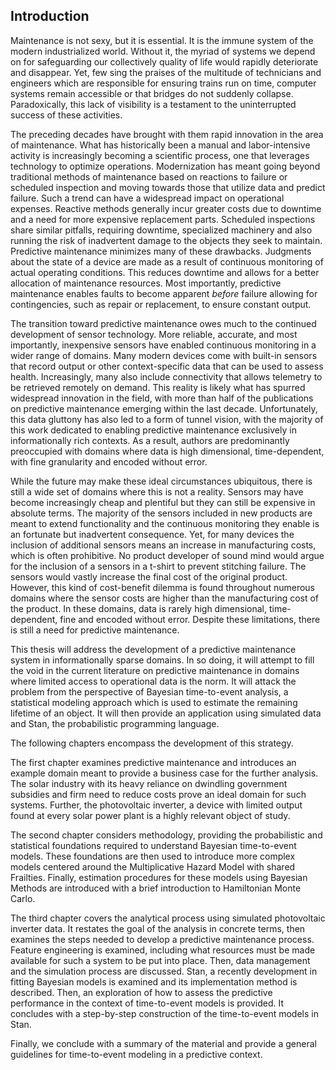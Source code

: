 ## Introduction

Maintenance is not sexy, but it is essential. It is the immune system of the modern industrialized world. Without it, the myriad of systems we depend on for safeguarding our collectively quality of life would rapidly deteriorate and disappear. Yet, few sing the praises of the multitude of technicians and engineers which are responsible for ensuring trains run on time, computer systems remain accessible or that bridges do not suddenly collapse. Paradoxically, this lack of visibility is a testament to the uninterrupted success of these activities. 

The preceding decades have brought with them rapid innovation in the area of maintenance. What has historically been a manual and labor-intensive activity is increasingly becoming a scientific process, one that leverages technology to optimize operations. Modernization has meant going beyond traditional methods of maintenance based on reactions to failure or scheduled inspection and moving towards those that utilize data and predict failure. Such a trend can have a widespread impact on operational expenses. Reactive methods generally incur greater costs due to downtime and a need for more expensive replacement parts. Scheduled inspections share similar pitfalls, requiring downtime, specialized machinery and also running the risk of inadvertent damage to the objects they seek to maintain. Predictive maintenance minimizes many of these drawbacks. Judgments about the state of a device are made as a result of continuous monitoring of actual operating conditions\cite{Mobley2002}. This reduces downtime and allows for a better allocation of maintenance resources. Most importantly, predictive maintenance enables faults to become apparent *before* failure allowing for contingencies, such as repair or replacement, to ensure constant output.


The transition toward predictive maintenance owes much to the continued development of sensor technology. More reliable, accurate, and most importantly, inexpensive sensors have enabled continuous monitoring in a wider range of domains. Many modern devices come with built-in sensors that record output or other context-specific data that can be used to assess health. Increasingly, many also include connectivity that allows telemetry to be retrieved remotely on demand. This reality is likely what has spurred widespread innovation in the field, with more than half of the publications on predictive maintenance emerging within the last decade. <!-- Limo Search = 703 / 989 | Google Scholar = 3300 / 5450 --> Unfortunately, this data gluttony has also led to a form of tunnel vision, with the majority of this work dedicated to enabling predictive maintenance exclusively in informationally rich contexts. As a result, authors are predominantly preoccupied with domains where data is high dimensional, time-dependent, with fine granularity and encoded without error. 


While the future may make these ideal circumstances ubiquitous, there is still a wide set of domains where this is not a reality. Sensors may have become increasingly cheap and plentiful but they can still be expensive in absolute terms. The majority of the sensors included in new products are meant to extend functionality and the continuous monitoring they enable is an fortunate but inadvertent consequence. Yet, for many devices the inclusion of additional sensors means an increase in manufacturing costs, which is often prohibitive. No product developer of sound mind would argue for the inclusion of a sensors in a t-shirt to prevent stitching failure. The sensors would vastly increase the final cost of the original product. However, this kind of cost-benefit dilemma is found throughout numerous domains where the sensor costs are higher than the manufacturing cost of the product. In these domains, data is rarely high dimensional, time-dependent, fine and encoded without error. Despite these limitations, there is still a need for predictive maintenance. 

<!-- Make this explicit, you want the reader to know what to expect from the next chapters in the text. -->

This thesis will address the development of a predictive maintenance system in informationally sparse domains. In so doing, it will attempt to fill the void in the current literature on predictive maintenance in domains where limited access to operational data is the norm. It will attack the problem from the perspective of Bayesian time-to-event analysis, a statistical modeling approach which is used to estimate the remaining lifetime of an object. It will then provide an application using simulated data and Stan, the probabilistic programming language.

The following chapters encompass the development of this strategy. 

The first chapter examines predictive maintenance and introduces an example domain meant to provide a business case for the further analysis. The solar industry with its heavy reliance on dwindling government subsidies and firm need to reduce costs prove an ideal domain for such systems. Further, the photovoltaic inverter, a device with limited output found at every solar power plant is a highly relevant object of study. 

The second chapter considers methodology, providing the probabilistic and statistical foundations required to understand Bayesian time-to-event models. These foundations are then used to introduce more complex models centered around the Multiplicative Hazard Model with shared Frailties. Finally, estimation procedures for these models using Bayesian Methods are introduced with a brief introduction to Hamiltonian Monte Carlo. 

The third chapter covers the analytical process using simulated photovoltaic inverter data. It restates the goal of the analysis in concrete terms, then examines the steps needed to develop a predictive maintenance process. Feature engineering is examined, including what resources must be made available for such a system to be put into place. Then, data management and the simulation process are discussed. Stan, a recently development in fitting Bayesian models is examined and its implementation method is described. Then, an exploration of how to assess the predictive performance in the context of time-to-event models is provided. It concludes with a step-by-step construction of the time-to-event models in Stan. 

Finally, we conclude with a summary of the material and provide a general guidelines for time-to-event modeling in a predictive context.


<!-- The fourth and final chapter deals with extensions that improve the model either because more data is has become available or  -->




